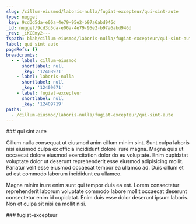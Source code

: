 ```yaml
---
slug: /cillum-eiusmod/laboris-nulla/fugiat-excepteur/qui-sint-aute
type: nugget
_key: 9cd3d5da-e06a-4e79-95e2-b97a6abd946d
_id: nugget/9cd3d5da-e06a-4e79-95e2-b97a6abd946d
_rev: _iKCEmy2---
fspath: blah/cillum-eiusmod/laboris-nulla/fugiat-excepteur/qui-sint-aute.md
label: qui sint aute
pageRefs: {}
breadcrumbs:
  - - label: cillum-eiusmod
      shortlabel: null
      _key: '12408971'
    - label: laboris-nulla
      shortlabel: null
      _key: '12409671'
    - label: fugiat-excepteur
      shortlabel: null
      _key: '12409719'
paths:
  - /cillum-eiusmod/laboris-nulla/fugiat-excepteur/qui-sint-aute
---
```


<NuggetArea>
<Nugget slug="/cillum-eiusmod/laboris-nulla/fugiat-excepteur/qui-sint-aute" type="nugget" _key="9cd3d5da-e06a-4e79-95e2-b97a6abd946d" _id="nugget/9cd3d5da-e06a-4e79-95e2-b97a6abd946d" _rev="_iKCEmy2---" fspath="blah/cillum-eiusmod/laboris-nulla/fugiat-excepteur/qui-sint-aute.md" label="qui sint aute" paths="/cillum-eiusmod/laboris-nulla/fugiat-excepteur/qui-sint-aute">
<NuggetBody>
### qui sint aute

Cillum nulla consequat ut eiusmod anim cillum minim sint. Sunt culpa laboris nisi eiusmod culpa ex officia incididunt dolore irure magna. Magna quis ut occaecat dolore eiusmod exercitation dolor do eu voluptate. Enim cupidatat voluptate dolor ut deserunt reprehenderit esse eiusmod adipisicing mollit. Pariatur velit esse eiusmod occaecat tempor ea ullamco ad. Duis cillum et ad est commodo laborum incididunt ea ullamco.

Magna minim irure enim sunt qui tempor duis ea est. Lorem consectetur reprehenderit laborum voluptate commodo labore mollit occaecat deserunt consectetur enim id cupidatat. Enim duis esse dolor deserunt ipsum laboris. Non et culpa sit nisi ea mollit nisi.

</NuggetBody>
<Breadcrumbs>
<Crumbs>
<Crumb _key="12408971" label="cillum-eiusmod" /><Crumb _key="12409671" label="laboris-nulla" /><Crumb _key="12409719" label="fugiat-excepteur" />
</Crumbs>
</Breadcrumbs>
</Nugget>

<NuggetsInbound>
</NuggetsInbound>
<NuggetsOutbound>
</NuggetsOutbound>
</NuggetArea>
<PassagesInbound>
<Passage direction="inbound" type="passage" _key="12409719" _id="passage/12409719" _rev="_iKCEmyq--A" label="fugiat-excepteur" passage="fugiat-excepteur" fspath="blah/cillum-eiusmod/laboris-nulla/fugiat-excepteur" paths="/cillum-eiusmod/laboris-nulla/fugiat-excepteur" slug="/cillum-eiusmod/laboris-nulla/fugiat-excepteur">
<NuggetBody>
### fugiat-excepteur

</NuggetBody>
<Breadcrumbs>
<Crumbs>
<Crumb _key="12408971" label="cillum-eiusmod" /><Crumb _key="12409671" label="laboris-nulla" />
</Crumbs>
</Breadcrumbs>
</Passage>

</PassagesInbound>
<PassagesOutbound>
</PassagesOutbound>